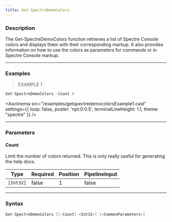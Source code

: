 ```yaml
---
title: Get-SpectreDemoColors
---
```









### Description

The Get-SpectreDemoColors function retrieves a list of Spectre Console colors and displays them with their corresponding markup. 
It also provides information on how to use the colors as parameters for commands or in Spectre Console markup.



---


### Examples
> EXAMPLE 1

```powershell
Get-SpectreDemoColors -Count 4
```
<Asciinema
    src="/examples/getspectredemocolorsExample1.cast"
    settings={{
        loop: false,
        poster: 'npt:0:0.5',
        terminalLineHeight: 1.1,
        theme: "spectre"
    }}
/>


---


### Parameters
#### **Count**

Limit the number of colors returned. This is only really useful for generating the help docs.






|Type     |Required|Position|PipelineInput|
|---------|--------|--------|-------------|
|`[Int32]`|false   |1       |false        |





---


### Syntax
```powershell
Get-SpectreDemoColors [[-Count] <Int32>] [<CommonParameters>]
```
